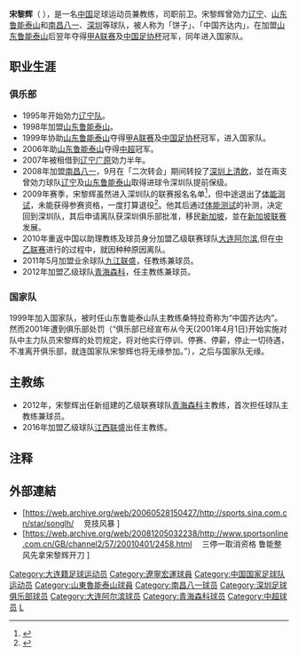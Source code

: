 {{Veil|time=2015-09-12T05:50:31+00:00}}
{{noteta|G1=足球}}{{Football player infobox |
  playername = 宋黎辉 |
  image = |
  fullname = 宋黎辉 |
  height = {{height|m=1.84}}|
  nickname = 饼子 |
  dateofbirth =  {{Birth date and age|year=1974|month=11|day=15}}|
  cityofbirth = [[辽宁|辽宁]][[大连|大连]] |
  countryofbirth = {{flagicon|CHN|size=22px}}[[中华人民共和国|中国]] |
  currentclub = |
  clubnumber = |
  position = [[前卫|前卫]]|
  youthyears = |
  youthclubs = |
  years = 1995-1997年<br/>1998-2007年<br/>2007年<br/>2008年<br/>2008-2009年<br/>2010年<br/>2011年<br/>2012年<br/>2014年|
  clubs = [[辽宁足球俱乐部|辽宁]]<br/> [[山东鲁能泰山|山东鲁能泰山]]<br/> [[辽宁广原|辽宁广原]](租借)<br/> [[南昌八一|南昌八一]]<br/> [[深圳上清饮|深圳上清饮]]<br/> [[大连阿尔滨|大连阿尔滨]]<br/> [[九江联盛|九江联盛]]<br/> [[青海森科|青海森科]]<br /> [[太原中优嘉怡|太原中优嘉怡]]|
  caps(goals) = ?( ?)<br/>158(24)<br/>?( ?)<br/>?( ?)<br/>7 ( 2)<br/><br/><br/>6 (0)<br/>0 (0)
| nationalyears = 2000-2002年
| nationalteam = {{flagicon|CHN|size=22px}}[[中国国家足球队|中国]]
| nationalcaps(goals) = 10 ( 1)
| manageryears = 2012-2013年<br/>2014年<br/>2016年<br/>2017年
| managerclubs = [[青海森科|青海森科]]<br/> [[山东滕鼎|山东滕鼎]]<br/> [[江西联盛|江西联盛]]<br/> [[滨州东辰|滨州东辰]]
| pcupdate = 
| ntupdate = 
}}

'''宋黎辉'''（{{bd|1974年|11月15日|catIdx=S}} ），是一名[[中国|中国]]足球运动员兼教练，司职前卫。宋黎辉曾効力[[辽宁足球俱乐部|辽宁]]、[[山东鲁能泰山|山东鲁能泰山]]和[[南昌八一|南昌八一]]、[[深圳足球俱乐部|深圳]]等球队，被人称为「饼子」、「中国齐达内」，在加盟[[山东鲁能泰山|山东鲁能泰山]]后翌年夺得[[甲A联赛|甲A联赛]]及[[中国足协杯|中国足协杯]]冠军，同年进入国家队。

==职业生涯==
===俱乐部===
*1995年开始効力[[辽宁足球俱乐部|辽宁队]]。
*1998年加盟[[山东鲁能泰山|山东鲁能泰山]]。
*1999年协助[[山东鲁能泰山|山东鲁能泰山]]夺得[[甲A联赛|甲A联赛]]及[[中国足协杯|中国足协杯]]冠军，进入国家队。
*2006年助[[山东鲁能泰山|山东鲁能泰山]]夺得[[中超|中超]]冠军。
*2007年被租借到[[辽宁广原|辽宁广原]]効力半年。
*2008年加盟[[南昌八一|南昌八一]]，9月在「二次转会」期间转投了[[深圳上清飲|深圳上清飲]]，並在兩支曾効力球队[[辽宁足球俱乐部|辽宁]]及[[山东鲁能泰山|山东鲁能泰山]]取得进球令深圳队提前保级。
*2009年赛季，宋黎辉虽然进入深圳队的联赛报名名单<ref>{{cite news|url=http://sports.sina.com.cn/j/2009-03-18/16194276636.shtml|title=2009赛季中超联赛深圳乐君队球员名单|date=2009-03-18|accessdate=2009-03-26|publisher=新浪体育|archive-date=2009-03-24|archive-url=https://web.archive.org/web/20090324060312/http://sports.sina.com.cn/j/2009-03-18/16194276636.shtml|dead-url=no}}</ref>，但中途退出了[[中国足协体能测试|体能测试]]，未能获得参赛资格，一度打算退役<ref>{{cite news|url=http://sports.sina.com.cn/j/2009-03-26/20514290885.shtml|title=宋黎辉20年足球生涯至尽头 深足殊荣赠予保级英雄|date=2009-03-26|accessdate=2009-03-26|publisher=新浪体育|archive-date=2009-03-29|archive-url=https://web.archive.org/web/20090329113003/http://sports.sina.com.cn/j/2009-03-26/20514290885.shtml|dead-url=no}}</ref>。他其后通过[[中国足协体能测试|体能测试]]的补测，决定回到深圳队，其后申请离队获深圳俱乐部批准，移民[[新加坡|新加坡]]，並在[[新加坡职业足球联赛|新加坡联赛]]发展。 
*2010年重返中国以助理教练及球员身分加盟乙级联赛球队[[大连阿尔滨|大连阿尔滨]],但在[[2010年中国足球乙级联赛|中乙联赛]]进行的过程中，就因种种原因离队。
*2011年5月加盟业余球队[[九江联盛|九江联盛]]，任教练兼球员。
*2012年加盟乙级球队[[青海森科|青海森科]]，任主教练兼球员。

===国家队===
1999年加入国家队，被时任山东鲁能泰山队主教练桑特拉奇称为“中国齐达内”。然而2001年遭到俱乐部处罚（“俱乐部已经宣布从今天(2001年4月1日)开始实施对队中主力队员宋黎辉的处罚规定，将对他实行停训、停赛、停薪，停止一切待遇，不准离开俱乐部，就连国家队宋黎辉也将无缘参加。”），之后与国家队无缘。

==主教练==
*2012年，宋黎辉出任新组建的乙级联赛球队[[青海森科|青海森科]]主教练，首次担任球队主教练兼球员。
*2016年加盟乙级球队[[江西联盛|江西联盛]]出任主教练。
==注释==
{{reflist}}

==外部連結==
*[https://web.archive.org/web/20060528150427/http://sports.sina.com.cn/star/songlh/　 竞技风暴 ]
*[https://web.archive.org/web/20081205032238/http://www.sportsonline.com.cn/GB/channel2/57/20010401/2458.html　 三停一取消资格 鲁能整风先拿宋黎辉开刀 ]

{{1998年山东鲁能泰山名单}}
{{1999年山东鲁能泰山名单}}
{{2000年山东鲁能泰山名单}}
{{2001年山东鲁能泰山名单}}
{{2002年山东鲁能泰山名单}}
{{2003年山东鲁能泰山名单}}
{{2004年山东鲁能泰山名单}}
{{2005年山东鲁能泰山名单}}
{{2006年山东鲁能泰山名单}}
{{2007年山东鲁能泰山名单}}
{{2010年中乙分类名单大连阿尔滨}}
{{2012年中乙分类名单青海森科}}
{{2013年中乙分类名单青海森科}}
{{2014年中乙分类名单山东滕鼎}}
{{2014年中乙分类名单太原嘉怡}}
{{2016年中乙分类名单江西}}

{{DEFAULTSORT:SONG Lihui}}
[[Category:大连籍足球运动员|Category:大连籍足球运动员]]
[[Category:遼寧宏運球員|Category:遼寧宏運球員]]
[[Category:中国国家足球队运动员|Category:中国国家足球队运动员]]
[[Category:山東魯能泰山球員|Category:山東魯能泰山球員]]
[[Category:南昌八一球员|Category:南昌八一球员]]
[[Category:深圳足球俱乐部球员|Category:深圳足球俱乐部球员]]
[[Category:大连阿尔滨球员|Category:大连阿尔滨球员]]
[[Category:青海森科球员|Category:青海森科球员]]
[[Category:中超球员|Category:中超球员]]
[[Category:宋姓|L]]